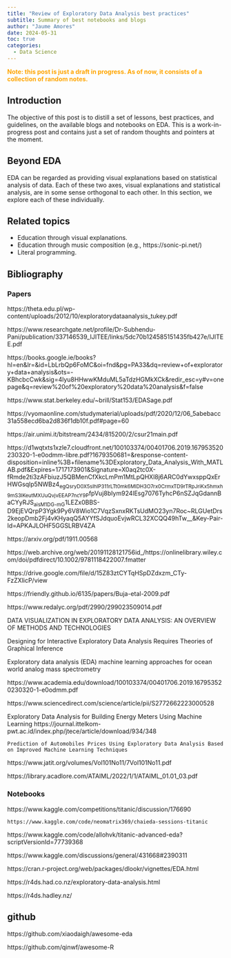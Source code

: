 ```yaml
---
title: "Review of Exploratory Data Analysis best practices"
subtitle: Summary of best notebooks and blogs
author: "Jaume Amores"
date: 2024-05-31
toc: true
categories:
  - Data Science
---
```


<span style="color:orange">**Note: this post is just a draft in progress. As of now, it consists of a collection of random notes.**</span>

## Introduction

The objective of this post is to distill a set of lessons, best practices, and guidelines, on the available blogs and notebooks on EDA. This is a work-in-progress post and contains just a set of random thoughts and pointers at the moment.

## Beyond EDA

EDA can be regarded as providing visual explanations based on statistical analysis of data. Each of these two axes, visual explanations and statistical analysis, are in some sense orthogonal to each other. In this section, we explore each of these individually. 

## Related topics

- Education through visual explanations. 
- Education through music composition (e.g., https://sonic-pi.net/)
- Literal programming.

## Bibliography

### Papers

https://theta.edu.pl/wp-content/uploads/2012/10/exploratorydataanalysis_tukey.pdf

https://www.researchgate.net/profile/Dr-Subhendu-Pani/publication/337146539_IJITEE/links/5dc70b124585151435fb427e/IJITEE.pdf

https://books.google.ie/books?hl=en&lr=&id=LbLrbQp6FoMC&oi=fnd&pg=PA33&dq=review+of+exploratory+data+analysis&ots=-KBhcbcCwk&sig=4lyu8HHwwKMduML5aTdzHGMkXCk&redir_esc=y#v=onepage&q=review%20of%20exploratory%20data%20analysis&f=false

https://www.stat.berkeley.edu/~brill/Stat153/EDASage.pdf

https://vyomaonline.com/studymaterial/uploads/pdf/2020/12/06_5abebacc31a558ecd6ba2d836f1db10f.pdf#page=60

https://air.unimi.it/bitstream/2434/815200/2/csur21main.pdf

https://d1wqtxts1xzle7.cloudfront.net/100103374/00401706.2019.167953520230320-1-e0odmm-libre.pdf?1679350681=&response-content-disposition=inline%3B+filename%3DExploratory_Data_Analysis_With_MATLAB.pdf&Expires=1717173901&Signature=X0aq2tc0X-fRmde2ti3zAFbiuzJ5QBMenCfXkcLmPm1MtLpQHXl8j6ARC0dYwxsppQxErHWGsqlp5NWBz4~egQsryD0X5sIhlP311rLTt0mk6MlDH3O7rx0CrmxTD9rTRpJriKx5hmxh9mS3lKeutMXUuQvjvEEAP7ncY9P~fpVuj8bIym924lEsg7076TyhcP6nSZJqGdannBaCYyRJS~aisM1DG-mG~1LEZx0BBS-D9EjEVQrpP3Ygk9Py6V8Wio1C7VqzSxnxRKTsUdMO23yn7Roc~RLGUetDrs2keopDmb2Fj4vKHyaqQ5AYYfSJdquoEvjwRCL32XCQQ49hTw__&Key-Pair-Id=APKAJLOHF5GGSLRBV4ZA

https://arxiv.org/pdf/1911.00568

https://web.archive.org/web/20191128121756id_/https://onlinelibrary.wiley.com/doi/pdfdirect/10.1002/9781118422007.fmatter

https://drive.google.com/file/d/15Z83ztCYTqHSpDZdxzm_CTy-FzZXlicP/view

https://friendly.github.io/6135/papers/Buja-etal-2009.pdf

https://www.redalyc.org/pdf/2990/299023509014.pdf

DATA VISUALIZATION IN EXPLORATORY DATA ANALYSIS: AN OVERVIEW OF
METHODS AND TECHNOLOGIES

Designing for Interactive
Exploratory Data Analysis
Requires Theories of
Graphical Inference

Exploratory data analysis (EDA)
machine learning approaches for
ocean world analog mass
spectrometry

https://www.academia.edu/download/100103374/00401706.2019.167953520230320-1-e0odmm.pdf

https://www.sciencedirect.com/science/article/pii/S2772662223000528

Exploratory Data Analysis for Building Energy Meters Using Machine Learning
    https://journal.ittelkom-pwt.ac.id/index.php/jtece/article/download/934/348


    Prediction of Automobiles Prices Using Exploratory Data Analysis Based on Improved Machine Learning Techniques

https://www.jatit.org/volumes/Vol101No11/7Vol101No11.pdf

https://library.acadlore.com/ATAIML/2022/1/1/ATAIML_01.01_03.pdf



### Notebooks

https://www.kaggle.com/competitions/titanic/discussion/176690

    https://www.kaggle.com/code/neomatrix369/chaieda-sessions-titanic

https://www.kaggle.com/code/allohvk/titanic-advanced-eda?scriptVersionId=77739368

https://www.kaggle.com/discussions/general/431668#2390311


https://cran.r-project.org/web/packages/dlookr/vignettes/EDA.html

https://r4ds.had.co.nz/exploratory-data-analysis.html

https://r4ds.hadley.nz/


## github

https://github.com/xiaodaigh/awesome-eda

https://github.com/qinwf/awesome-R


